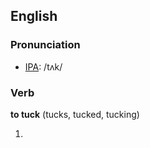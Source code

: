 ==English==
===Pronunciation===
*[[IPA]]: /tʌk/
===Verb===
'''to tuck''' (tucks, tucked, tucking)
# {{stub}}